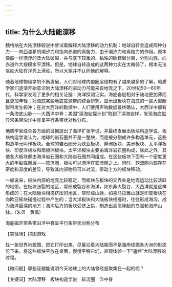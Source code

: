 ```yaml
---
---
---
```

title: 为什么大陆能漂移
---




魏格纳在大陆漂移假说中曾试着解释大陆漂移的动力机制：地球自转会造成两种分力——向西漂移的潮汐力和指向赤道的离极力，由于潮汐力和离极力的作用，原本像船一样漂浮的泛大陆破裂，并与底下较重的、黏性的硅镁层分离，分别向西、向赤道作大规模水平漂移。但是，地球自转造成的这两种力实在太微弱了，根本无法驱动大陆在洋壳上滑动，所以大家并不认同他的解释。

随着地球物理学的不断发展，人们对地球内部圈层结构有了越来越多的了解，地质学家们逐渐开始意识到大陆漂移的驱动力可能来自地壳之下。20世纪50—60年代，科学家发现了更多的相关证据：海洋探测证实，海底岩层相对于陆地更加薄而且更加年轻；对海底某些地震震源带的综合研究，显示出板块在海底的一些大型断裂带发生俯冲；在对大西洋的勘探中，人们使用声呐数据最终确认，大西洋中部有一条海底山脉——大西洋中脊；美国“深海钻探计划”取到了深海岩样，发现海底磁异常条带沿洋中脊呈平行条带状对称分布。

地质学家综合各方面的证据提出了海洋扩张学说，并最终发展出板块构造学说。板块构造学说认为，地球的岩石圈并不是一整块，而是被分割成许多构造单元，这些构造单元叫作板块。全球的岩石圈分为欧亚板块、非洲板块、美洲板块、太平洋板块、印度洋板块和南极洲板块。太平洋板块主要由海洋岩石圈构成，除此之外，其他各大板块都由海洋岩石圈和大陆岩石圈共同组成。在这些板块下面有一个密度更大的半黏性圈层——软流圈，板块可以漂浮在软流圈之上。同时，软流圈内部存在密度和温度的差异，导致其内部物质可以对流，带动上方的板块移动。

一般说来，板块内部的地壳比较稳定，而板块与板块的交界处是地壳运动比较活跃的地带。在板块张裂的地区，常形成裂谷和海洋，如东非大裂谷、大西洋就是这样形成的；在大陆板块相撞挤压的地区，常形成山脉，如喜马拉雅山就是印度板块在向欧亚板块碰撞过程中产生的；当大洋板块和大陆板块相撞时，往往形成海沟，成为海洋最深的地方；海沟后方的板块受挤上拱，制造出高高隆起的岛弧和海岸山脉。（朱贝　黄晶）

海底磁异常条带沿洋中脊呈平行条带状对称分布





【实验场】拼图游戏

找一张世界地貌图，把它打印出来，尽量沿着大陆架而不是海岸线把各大洲的形态剪下来。将这些板块平放在桌面，慢慢平移它们，直观体验一下“遥控”大陆漂移的过程。

【微问题】哪些证据能说明今天地球上的大陆曾经是聚集在一起的呢？

【关键词】大陆漂移　板块构造学说　软流圈　洋中脊